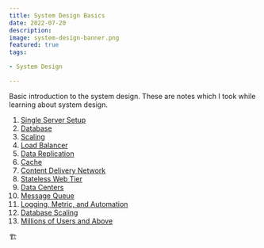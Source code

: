 ```yaml
---
title: System Design Basics
date: 2022-07-20
description:
image: system-design-banner.png
featured: true
tags:

- System Design

---
```


Basic introduction to the system design. These are notes which I took while learning about system design.

1. [Single Server Setup](/single-server-setup/)
2. [Database](/database/)
3. [Scaling](/scaling/)
4. [Load Balancer](/load-balancer/)
5. [Data Replication](/data-replication/)
6. [Cache](/cache/)
7. [Content Delivery Network](/cdn/)
8. [Stateless Web Tier](/stateless-web-tier/)
8. [Data Centers](/data-centers/)
8. [Message Queue](/message-queue/)
8. [Logging, Metric, and Automation](/logging-metrics-and-automation/)
8. [Database Scaling](/database-scaling/)
8. [Millions of Users and Above](/millions-of-users-and-above/)

🏗